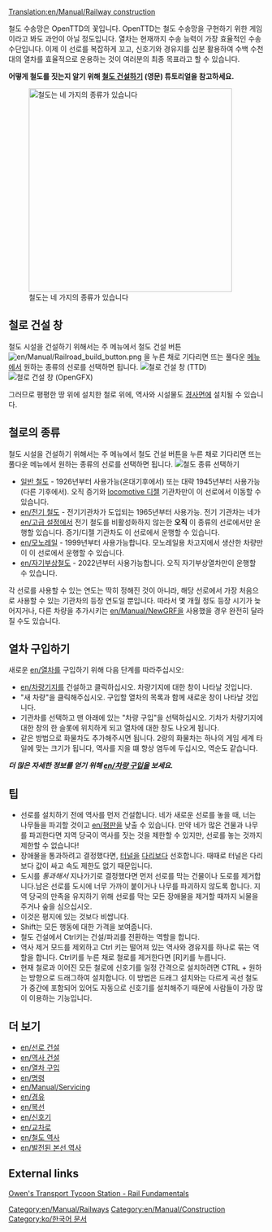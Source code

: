[[Translation:en/Manual/Railway construction]]
{{ko/번역|origin= en/Manual/Railway construction
|from  = en
|to    = ko
|Percentage = 80
}}

{{ko/Manual/목차}}

철도 수송망은 OpenTTD의 꽃입니다. OpenTTD는 철도 수송망을 구현하기 위한 게임이라고 봐도 과언이 아닐 정도입니다. 
열차는 현재까지 수송 능력이 가장 효율적인 수송 수단입니다. 이제 이 선로를 복잡하게 꼬고, 신호기와 경유지를 십분 활용하여 수백 수천 대의 열차를 효율적으로 운용하는 것이 여러분의 최종 목표라고 할 수 있습니다.

'''어떻게 철도를 짓는지 알기 위해 [[en/Manual/Building tracks|철도 건설하기]] (영문) 튜토리얼을 참고하세요.'''


[[File:ko/Manual/Four types types of railway.jpeg|thumb|none|400px|철도는 네 가지의 종류가 있습니다]]

==철로 건설 창==
철도 시설을 건설하기 위해서는 주 메뉴에서 철도 건설 버튼 [[File:en/Manual/Railroad build button.png]] 을 누른 채로 기다리면 뜨는 풀다운 [[en/Manual/Game interface#the-menu-bar|메뉴]]에서 원하는 종류의 선로를 선택하면 됩니다.
[[File:en/Manual/Railroad ConstructionTTD.png|none|frame|철로 건설 창 (TTD)]]
[[File:en/Manual/Railroad ConstructionOGFX.png|none|frame|철로 건설 창 (OpenGFX)]]
{{en/Manual/Railway toolbar overview}}

그러므로 평평한 땅 위에 설치한 철로 위에, 역사와 시설물도 [[en/Archive/Manual/Settings/Build on slopes|경사면에]] 설치될 수 있습니다.

==철로의 종류==
철도 시설을 건설하기 위해서는 주 메뉴에서 철도 건설 버튼을 누른 채로 기다리면 뜨는 풀다운 메뉴에서 원하는 종류의 선로를 선택하면 됩니다.
[[File:en/Manual/Openttd-rail1.png|none|frame|철도 종류 선택하기]]
* [[en/Manual/Base Set/Railways|일반 철도]] - 1926년부터 사용가능(온대기후에서) 또는 대략 1945년부터 사용가능(다른 기후에서). 오직 증기와 [https://www.wikipedia.org/wiki/Diesel locomotive 디젤] 기관차만이 이 선로에서 이동할 수 있습니다.
* [[en/전기 철도]] - 전기기관차가 도입되는 1965년부터 사용가능. 전기 기관차는 네가 [[en/고급 설정]]에서 전기 철도를 비활성화하지 않는한 '''오직''' 이 종류의 선로에서만 운행할 있습니다. 증기/디젤 기관차도 이 선로에서 운행할 수 있습니다.
* [[en/모노레일]] - 1999년부터 사용가능합니다. 모노레일용 차고지에서 생산한 차량만이 이 선로에서 운행할 수 있습니다.
* [[en/자기부상철도]] - 2022년부터 사용가능합니다. 오직 자기부상열차만이 운행할 수 있습니다.

각 선로를 사용할 수 있는 연도는 딱히 정해진 것이 아니라, 해당 선로에서 가장 처음으로 사용할 수 있는 기관차의 등장 연도일 뿐입니다. 따라서 몇 개월 정도 등장 시기가 늦어지거나, 다른 차량을 추가시키는 [[en/Manual/NewGRF]]을 사용했을 경우 완전히 달라질 수도 있습니다.

==열차 구입하기==
새로운 [[en/열차]]를 구입하기 위해 다음 단계를 따라주십시오:
*[[en/차량기지]]를 건설하고 클릭하십시오. 차량기지에 대한 창이 나타날 것입니다. 
*"새 차량"을 클릭해주십시오. 구입할 열차의 목록과 함께 새로운 창이 나타날 것입니다. 
*기관차를 선택하고 맨 아래에 있는 "차량 구입"을 선택하십시오. 기차가 차량기지에 대한 창의 한 슬롯에 위치하게 되고 열차에 대한 창도 나오게 됩니다. 
*같은 방법으로 화물차도 추가해주시면 됩니다. 2량의 화물차는 하나의 게임 세계 타일에 맞는 크기가 됩니다, 역사를 지을 떄 항상 염두에 두십시오, 역순도 같습니다.


'''''더 많은 자세한 정보를 얻기 위해 [[en/차량 구입]]을 보세요.'''''

==팁==
* 선로를 설치하기 전에 역사를 먼저 건설합니다. 네가 새로운 선로를 놓을 때, 너는 나무들을 파괴할 것이고 [[en/평판]]을 낮출 수 있습니다. 만약 네가 많은 건물과 나무를 파괴한다면 지역 당국이 역사를 짓는 것을 제한할 수 있지만, 선로를 놓는 것까지 제한할 수 없습니다!
* 장애물을 통과하려고 결정했다면, [[en/Manual/Tunnels|터널]]을 [[en/Manual/Bridges|다리]]보다 선호합니다. 때때로 터널은 다리보다 값이 싸고 속도 제한도 없기 때문입니다.
* 도시를 ''통과해서'' 지나가기로 결정했다면 먼저 선로를 막는 건물이나 도로를 제거합니다.남은 선로를 도시에 너무 가까이 붙이거나 나무를 파괴하지 않도록 합니다. 지역 당국의 만족을 유지하기 위해 선로를 막는 모든 장애물을 제거할 때까지 뇌물을 주거나 숲을 심으십시오.
* 이것은 평지에 있는 것보다 비쌉니다.
* Shift는 모든 행동에 대한 가격을 보여줍니다.
* 철도 건설에서 Ctrl키는 건설/파괴를 전환하는 역할을 합니다.
* 역사 제거 모드를 제외하고 Ctrl 키는 떨어져 있는 역사와 경유지를 하나로 묶는 역할을 합니다. Ctrl키를 누른 채로 철로를 제거한다면 [R]키를 누릅니다.
* 현재 철로과 이어진 모든 철로에 신호기를 일정 간격으로 설치하려면 CTRL + 원하는 방향으로 드래그하여 설치합니다. 이 방법은 드래그 설치와는 다르게 곡선 철도가 중간에 포함되어 있어도 자동으로 신호기를 설치해주기 때문에 사람들이 가장 많이 이용하는 기능입니다.

==더 보기==
*[[en/선로 건설]]
*[[en/역사 건설]]
*[[en/열차 구입]]
*[[en/명령]]
*[[en/Manual/Servicing]]
*[[en/경유]]
*[[en/복선]]
*[[en/신호기]]
*[[en/교차로]]
*[[en/철도 역사]]
*[[en/발전된 본선 역사]]

==External links==
[http://www.transporttycoon.net/rail Owen's Transport Tycoon Station - Rail Fundamentals]

[[Category:en/Manual/Railways]]
[[Category:en/Manual/Construction]]

[[Category:ko/한국어 문서]]